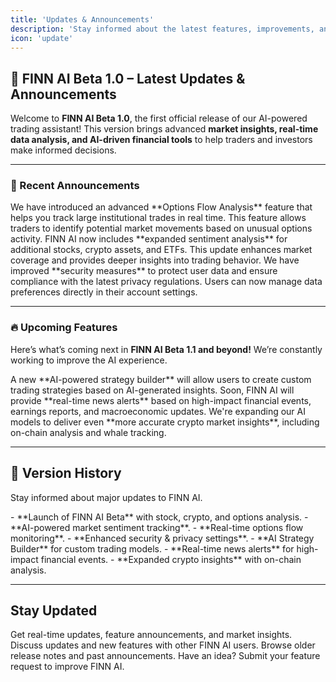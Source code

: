 ```yaml
---
title: 'Updates & Announcements'
description: 'Stay informed about the latest features, improvements, and updates in FINN AI.'
icon: 'update'
---
```


## 🚀 FINN AI Beta 1.0 – Latest Updates & Announcements

Welcome to **FINN AI Beta 1.0**, the first official release of our AI-powered trading assistant! This version brings advanced **market insights, real-time data analysis, and AI-driven financial tools** to help traders and investors make informed decisions.

---

### 📢 Recent Announcements

<AccordionGroup>
  <Accordion icon="bolt" title="🚀 New Feature: AI-Powered Options Flow Analysis (March 2025)">
    We have introduced an advanced **Options Flow Analysis** feature that helps you track large institutional trades in real time. This feature allows traders to identify potential market movements based on unusual options activity.
  </Accordion>
  <Accordion icon="chart-line" title="📊 Market Sentiment Analysis Now Covers More Assets (February 2025)">
    FINN AI now includes **expanded sentiment analysis** for additional stocks, crypto assets, and ETFs. This update enhances market coverage and provides deeper insights into trading behavior.
  </Accordion>
  <Accordion icon="shield-alt" title="🔐 Security Enhancements & Privacy Updates (January 2025)">
    We have improved **security measures** to protect user data and ensure compliance with the latest privacy regulations. Users can now manage data preferences directly in their account settings.
  </Accordion>
</AccordionGroup>

---

### 🔥 Upcoming Features

Here’s what’s coming next in **FINN AI Beta 1.1 and beyond!** We’re constantly working to improve the AI experience.

<AccordionGroup>
  <Accordion icon="robot" title="🤖 AI Strategy Builder (Coming Soon)">
    A new **AI-powered strategy builder** will allow users to create custom trading strategies based on AI-generated insights.
  </Accordion>
  <Accordion icon="bell" title="📢 Real-Time News Alerts (Coming Soon)">
    Soon, FINN AI will provide **real-time news alerts** based on high-impact financial events, earnings reports, and macroeconomic updates.
  </Accordion>
  <Accordion icon="rocket" title="📈 Enhanced Crypto Insights (Coming Soon)">
    We're expanding our AI models to deliver even **more accurate crypto market insights**, including on-chain analysis and whale tracking.
  </Accordion>
</AccordionGroup>

---

## 📅 Version History

Stay informed about major updates to FINN AI.

<AccordionGroup>
  <Accordion icon="code-branch" title="Beta 1.0 (March 2025)">
    - **Launch of FINN AI Beta** with stock, crypto, and options analysis.
    - **AI-powered market sentiment tracking**.
    - **Real-time options flow monitoring**.
    - **Enhanced security & privacy settings**.
  </Accordion>
  <Accordion icon="code-branch" title="Beta 1.1 (Coming Soon)">
    - **AI Strategy Builder** for custom trading models.
    - **Real-time news alerts** for high-impact financial events.
    - **Expanded crypto insights** with on-chain analysis.
  </Accordion>
</AccordionGroup>

---

## Stay Updated

<CardGroup>
  <Card title="Follow Us on Twitter" icon="twitter" href="https://twitter.com/finn_ai">
    Get real-time updates, feature announcements, and market insights.
  </Card>
  <Card title="Join the Community" icon="users" href="/docs/community">
    Discuss updates and new features with other FINN AI users.
  </Card>
  <Card title="View Past Updates" icon="history" href="/docs/updates/archive">
    Browse older release notes and past announcements.
  </Card>
  <Card title="Request a Feature" icon="lightbulb" href="/docs/feedback">
    Have an idea? Submit your feature request to improve FINN AI.
  </Card>
</CardGroup>

